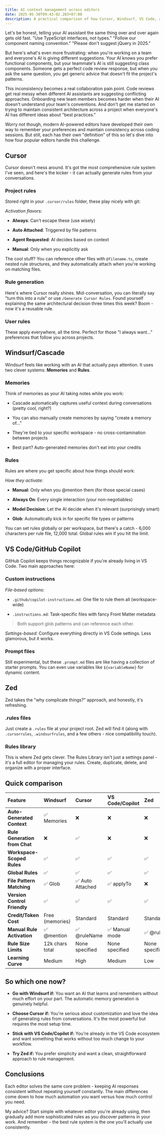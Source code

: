 ```yaml
---
title: AI context management across editors
date: 2025-05-30T09:43:02.283+07:00
description: A practical comparison of how Cursor, Windsurf, VS Code, and Zed handle persistent instructions and team consistency. Covers rule systems, auto-generation features, and solving collaboration pain points with AI coding assistants.
---
```


Let's be honest, telling your AI assistant the same thing over and over again gets old fast. "Use TypeScript interfaces, not types." "Follow our component naming convention." "Please don't suggest jQuery in 2025."

But here's what's even more frustrating: when you're working on a team and everyone's AI is giving different suggestions. Your AI knows you prefer functional components, but your teammate's AI is still suggesting class components. Someone gets a perfect code review response, but when you ask the same question, you get generic advice that doesn't fit the project's patterns.

This inconsistency becomes a real collaboration pain point. Code reviews get real messy when different AI assistants are suggesting conflicting approaches. Onboarding new team members becomes harder when their AI doesn't understand your team's conventions. And don't get me started on trying to maintain consistent architecture across a project when everyone's AI has different ideas about "best practices."

Worry not though, modern AI-powered editors have developed their own way to remember your preferences and maintain consistency across coding sessions. But still, each has their own "definition" of this so let's dive into how four popular editors handle this challenge.

## <VscodeIconsFileTypeCursorrules /> Cursor

Cursor doesn't mess around. It's got the most comprehensive rule system I've seen, and here's the kicker - it can actually generate rules from your conversations.

### Project rules

Stored right in your `.cursor/rules` folder, these play nicely with git:

*Activation flavors:*

- **Always**: Can't escape these (use wisely)

- **Auto Attached**: Triggered by file patterns

- **Agent Requested**: AI decides based on context

- **Manual**: Only when you explicitly ask

The cool stuff? You can reference other files with `@filename.ts`, create nested rule structures, and they automatically attach when you're working on matching files.

### Rule generation

Here's where Cursor really shines. Mid-conversation, you can literally say "turn this into a rule" or use `/Generate Cursor Rules`. Found yourself explaining the same architectural decision three times this week? Boom - now it's a reusable rule.

### User rules

These apply everywhere, all the time. Perfect for those "I always want..." preferences that follow you across projects.

## <SimpleIconsWindsurf /> Windsurf/Cascade

Windsurf feels like working with an AI that actually pays attention. It uses two clever systems: **Memories** and **Rules**.

### Memories

Think of memories as your AI taking notes while you work:

- Cascade automatically captures useful context during conversations (pretty cool, right?)

- You can also manually create memories by saying "create a memory of..."

- They're tied to your specific workspace - no cross-contamination between projects

- Best part? Auto-generated memories don't eat into your credits

### Rules

Rules are where you get specific about how things should work:

*How they activate:*

- **Manual**: Only when you @mention them (for those special cases)

- **Always On**: Every single interaction (your non-negotiables)

- **Model Decision**: Let the AI decide when it's relevant (surprisingly smart)

- **Glob**: Automatically kick in for specific file types or patterns

You can set rules globally or per workspace, but there's a catch - 6,000 characters per rule file, 12,000 total. Global rules win if you hit the limit.

## <SimpleIconsGithubcopilot /> VS Code/GitHub Copilot

GitHub Copilot keeps things recognizable if you're already living in VS Code. Two main approaches here:

### Custom instructions

*File-based options:*

- `.github/copilot-instructions.md`: One file to rule them all (workspace-wide)

- `.instructions.md`: Task-specific files with fancy Front Matter metadata

> Both support glob patterns and can reference each other.

*Settings-based:* Configure everything directly in VS Code settings. Less glamorous, but it works.

### Prompt files

Still experimental, but these `.prompt.md` files are like having a collection of starter prompts. You can even use variables like `${variableName}` for dynamic content.

## <SimpleIconsZedindustries /> Zed

Zed takes the "why complicate things?" approach, and honestly, it's refreshing.

### .rules files

Just create a `.rules` file at your project root. Zed will find it (along with `.cursorrules`, `.windsurfrules`, and a few others - nice compatibility touch).

### Rules library

This is where Zed gets clever. The Rules Library isn't just a settings panel - it's a full editor for managing your rules. Create, duplicate, delete, and organize with a proper interface.

## Quick comparison

| Feature                       | Windsurf        | Cursor          | VS Code/Copilot | Zed            |
| :---------------------------- | :-------------- | :-------------- | :-------------- | :------------- |
| **Auto-Generated Context**    | ✅ Memories      | ❌               | ❌               | ❌              |
| **Rule Generation from Chat** | ❌               | ✅               | ❌               | ❌              |
| **Workspace-Scoped Rules**    | ✅               | ✅               | ✅               | ✅              |
| **Global Rules**              | ✅               | ✅               | ✅               | ✅              |
| **File Pattern Matching**     | ✅ Glob          | ✅ Auto Attached | ✅ applyTo       | ❌              |
| **Version Control Friendly**  | ✅               | ✅               | ✅               | ✅              |
| **Credit/Token Cost**         | Free (memories) | Standard        | Standard        | Standard       |
| **Manual Rule Activation**    | ✅ @mention      | ✅ @ruleName     | ✅ Manual mode   | ✅ @rule        |
| **Rule Size Limits**          | 12k chars total | None specified  | None specified  | None specified |
| **Learning Curve**            | Medium          | High            | Medium          | Low            |

## So which one now?

- **Go with Windsurf if:** You want an AI that learns and remembers without much effort on your part. The automatic memory generation is genuinely helpful.

- **Choose Cursor if:** You're serious about customization and love the idea of generating rules from conversations. It's the most powerful but requires the most setup time.

- **Stick with VS Code/Copilot if:** You're already in the VS Code ecosystem and want something that works without too much change to your workflow.

- **Try Zed if:** You prefer simplicity and want a clean, straightforward approach to rule management.

## Conclusions

Each editor solves the same core problem - keeping AI responses consistent without repeating yourself constantly. The main differences come down to how much automation you want versus how much control you need.

My advice? Start simple with whatever editor you're already using, then gradually add more sophisticated rules as you discover patterns in your work. And remember - the best rule system is the one you'll actually use consistently.

